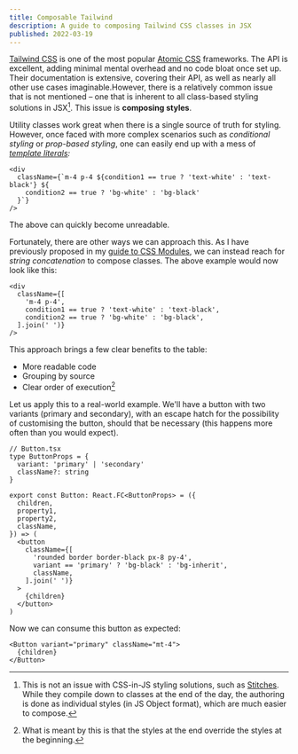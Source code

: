 ```yaml
---
title: Composable Tailwind
description: A guide to composing Tailwind CSS classes in JSX
published: 2022-03-19
---
```


[Tailwind CSS](https://tailwindcss.com) is one of the most popular [Atomic CSS](https://www.smashingmagazine.com/2013/10/challenging-css-best-practices-atomic-approach/) frameworks. The API is excellent, adding minimal mental overhead and no code bloat once set up. Their documentation is extensive, covering their API, as well as nearly all other use cases imaginable.However, there is a relatively common issue that is not mentioned – one that is inherent to all class-based styling solutions in JSX[^1]. This issue is **composing styles**.

Utility classes work great when there is a single source of truth for styling. However, once faced with more complex scenarios such as _conditional styling_ or _prop-based styling_, one can easily end up with a mess of _[template literals](https://developer.mozilla.org/en-US/docs/Web/JavaScript/Reference/Template_literals):_

```tsx
<div
  className={`m-4 p-4 ${condition1 == true ? 'text-white' : 'text-black'} ${
    condition2 == true ? 'bg-white' : 'bg-black'
  }`}
/>
```

The above can quickly become unreadable.

Fortunately, there are other ways we can approach this. As I have previously proposed in my [guide to CSS Modules](/articles/css-modules), we can instead reach for _string concatenation_ to compose classes. The above example would now look like this:

```tsx
<div
  className={[
    'm-4 p-4',
    condition1 == true ? 'text-white' : 'text-black',
    condition2 == true ? 'bg-white' : 'bg-black',
  ].join(' ')}
/>
```

This approach brings a few clear benefits to the table:

- More readable code
- Grouping by source
- Clear order of execution[^2]

Let us apply this to a real-world example. We'll have a button with two variants (primary and secondary), with an escape hatch for the possibility of customising the button, should that be necessary (this happens more often than you would expect).

```tsx
// Button.tsx
type ButtonProps = {
  variant: 'primary' | 'secondary'
  className?: string
}

export const Button: React.FC<ButtonProps> = ({
  children,
  property1,
  property2,
  className,
}) => (
  <button
    className={[
      'rounded border border-black px-8 py-4',
      variant == 'primary' ? 'bg-black' : 'bg-inherit',
      className,
    ].join(' ')}
  >
    {children}
  </button>
)
```

Now we can consume this button as expected:

```tsx
<Button variant="primary" className="mt-4">
  {children}
</Button>
```

[^1]: This is not an issue with CSS-in-JS styling solutions, such as [Stitches](https://stitches.dev). While they compile down to classes at the end of the day, the authoring is done as individual styles (in JS Object format), which are much easier to compose.

[^2]: What is meant by this is that the styles at the end override the styles at the beginning.
